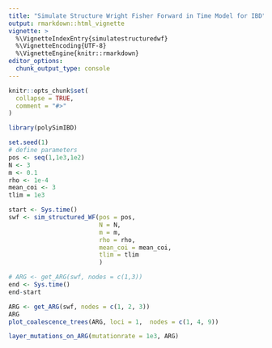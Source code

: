 ```yaml
---
title: "Simulate Structure Wright Fisher Forward in Time Model for IBD"
output: rmarkdown::html_vignette
vignette: >
  %\VignetteIndexEntry{simulatestructuredwf}
  %\VignetteEncoding{UTF-8}
  %\VignetteEngine{knitr::rmarkdown}
editor_options: 
  chunk_output_type: console
---
```


```r
knitr::opts_chunk$set(
  collapse = TRUE,
  comment = "#>"
)
```

```r
library(polySimIBD)
```


```r
set.seed(1)
# define parameters
pos <- seq(1,1e3,1e2)
N <- 3
m <- 0.1
rho <- 1e-4 
mean_coi <- 3
tlim = 1e3

start <- Sys.time()
swf <- sim_structured_WF(pos = pos,
                         N = N, 
                         m = m,
                         rho = rho, 
                         mean_coi = mean_coi,
                         tlim = tlim
                         )

# ARG <- get_ARG(swf, nodes = c(1,3))
end <- Sys.time()
end-start

ARG <- get_ARG(swf, nodes = c(1, 2, 3))
ARG
plot_coalescence_trees(ARG, loci = 1,  nodes = c(1, 4, 9))

layer_mutations_on_ARG(mutationrate = 1e3, ARG)



```
